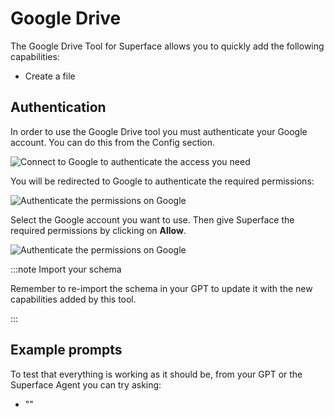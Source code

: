 # Google Drive

The Google Drive Tool for Superface allows you to quickly add the following capabilities:

- Create a file

## Authentication

In order to use the Google Drive tool you must authenticate your Google account. You can do this from the Config section.

![Connect to Google to authenticate the access you need](/img/tools/tools-google-calendar.png)

You will be redirected to Google to authenticate the required permissions:

![Authenticate the permissions on Google](/img/tools/tools-google-calendar-auth.png)

Select the Google account you want to use. Then give Superface the required permissions by clicking on **Allow**.

![Authenticate the permissions on Google](/img/tools/tools-google-calendar-auth2.png)

:::note Import your schema

Remember to re-import the schema in your GPT to update it with the new capabilities added by this tool.

:::

## Example prompts

To test that everything is working as it should be, from your GPT or the Superface Agent you can try asking:

- ""

